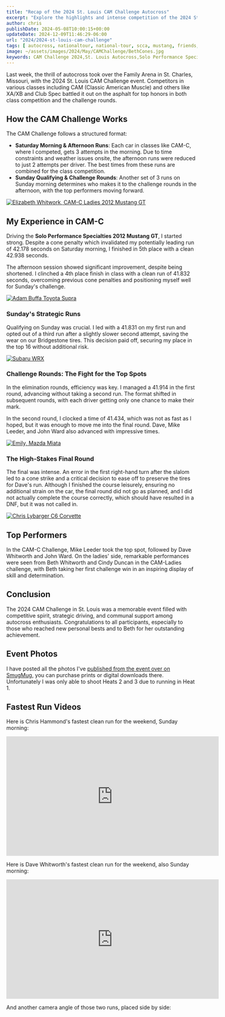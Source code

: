 ```yaml
---
title: "Recap of the 2024 St. Louis CAM Challenge Autocross"
excerpt: "Explore the highlights and intense competition of the 2024 St. Louis CAM Challenge Autocross. Discover who excelled in the CAM classes and more!"
author: chris
publishDate: 2024-05-08T10:00:15+00:00
updateDate: 2024-12-09T11:46:29-06:00
url: "2024/2024-st-louis-cam-challenge"
tags: [ autocross, nationaltour, national-tour, scca, mustang, friends, st.louis, local, cam ]
image: ~/assets/images/2024/May/CAMChallenge/BethCones.jpg
keywords: CAM Challenge 2024,St. Louis Autocross,Solo Performance Specialties Mustang GT,Classic American Muscle autocross,CAM-C autocross results,Autocross driving tips,Competitive autocross event,Family Arena autocross,Bridgestone tires in racing,Autocross challenge rounds
---
```


Last week, the thrill of autocross took over the Family Arena in St. Charles, Missouri, with the 2024 St. Louis CAM Challenge event. Competitors in various classes including CAM (Classic American Muscle) and others like XA/XB and Club Spec battled it out on the asphalt for top honors in both class competition and the challenge rounds.

## How the CAM Challenge Works

The CAM Challenge follows a structured format:

- **Saturday Morning & Afternoon Runs**: Each car in classes like CAM-C, where I competed, gets 3 attempts in the morning. Due to time constraints and weather issues onsite, the afternoon runs were reduced to just 2 attempts per driver. The best times from these runs are combined for the class competition.
- **Sunday Qualifying & Challenge Rounds**: Another set of 3 runs on Sunday morning determines who makes it to the challenge rounds in the afternoon, with the top performers moving forward.

<a href="https://photos.rainbowmarks.com/2024/Autocross/STL-CAM-Challenge">
    <Image 
        src={image1}
        alt="Elizabeth Whitwork, CAM-C Ladies 2012 Mustang GT" 
        title="Elizabeth Whitworth, CAM-C Ladies 2012 Mustang GT"
        width={1024} 
        height={768} 
        class="layout-responsive"
    format="webp"
/>
</a>

## My Experience in CAM-C

Driving the **Solo Performance Specialties 2012 Mustang GT**, I started strong. Despite a cone penalty which invalidated my potentially leading run of 42.178 seconds on Saturday morning, I finished in 5th place with a clean 42.938 seconds.

The afternoon session showed significant improvement, despite being shortened. I clinched a 4th place finish in class with a clean run of 41.832 seconds, overcoming previous cone penalties and positioning myself well for Sunday's challenge.

<a href="https://photos.rainbowmarks.com/2024/Autocross/STL-CAM-Challenge">
    <Image 
        src={image2}
        alt="Adam Buffa Toyota Supra" 
        title="Adam Buffa Toyota Supra"
        width={1024} 
        height={768} 
        class="layout-responsive"
    format="webp"
/>
</a>


### Sunday's Strategic Runs

Qualifying on Sunday was crucial. I led with a 41.831 on my first run and opted out of a third run after a slightly slower second attempt, saving the wear on our Bridgestone tires. This decision paid off, securing my place in the top 16 without additional risk.

<a href="https://photos.rainbowmarks.com/2024/Autocross/STL-CAM-Challenge">
    <Image 
        src={image3}
        alt="Subaru WRX" 
        title="Subaru WRX"
        width={1024} 
        height={768} 
        class="layout-responsive"
    format="webp"
/>
</a>

### Challenge Rounds: The Fight for the Top Spots

In the elimination rounds, efficiency was key. I managed a 41.914 in the first round, advancing without taking a second run. The format shifted in subsequent rounds, with each driver getting only one chance to make their mark. 

In the second round, I clocked a time of 41.434, which was not as fast as I hoped, but it was enough to move me into the final round. Dave, Mike Leeder, and John Ward also advanced with impressive times.

<a href="https://photos.rainbowmarks.com/2024/Autocross/STL-CAM-Challenge">
    <Image 
        src={image4}
        alt="Emily, Mazda Miata" 
        title="Emily, Mazda Miata"
        width={1024} 
        height={768} 
        class="layout-responsive"
    format="webp"
/>
</a>

### The High-Stakes Final Round

The final was intense. An error in the first right-hand turn after the slalom led to a cone strike and a critical decision to ease off to preserve the tires for Dave's run. Although I finished the course leisurely, ensuring no additional strain on the car, the final round did not go as planned, and I did not actually complete the course correctly, which should have resulted in a DNF, but it was not called in.

<a href="https://photos.rainbowmarks.com/2024/Autocross/STL-CAM-Challenge">
<Image 
        src={image5}
        alt="Chris Lybarger C6 Corvette" 
        title="Chris Lybarger C6 Corvette"
        width={1024} 
        height={768} 
        class="layout-responsive"
    format="webp"
/>
</a>

## Top Performers

In the CAM-C Challenge, Mike Leeder took the top spot, followed by Dave Whitworth and John Ward. On the ladies' side, remarkable performances were seen from Beth Whitworth and Cindy Duncan in the CAM-Ladies challenge, with Beth taking her first challenge win in an inspiring display of skill and determination.

## Conclusion

The 2024 CAM Challenge in St. Louis was a memorable event filled with competitive spirit, strategic driving, and communal support among autocross enthusiasts. Congratulations to all participants, especially to those who reached new personal bests and to Beth for her outstanding achievement.

## Event Photos
I have posted all the photos I've [published from the event over on SmugMug](https://photos.rainbowmarks.com/2024/Autocross/STL-CAM-Challenge), you can purchase prints or digital downloads there. Unfortunately I was only able to shoot Heats 2 and 3 due to running in Heat 1.

## Fastest Run Videos
Here is Chris Hammond's fastest clean run for the weekend, Sunday morning:
<iframe width="560" height="315" src="https://www.youtube.com/embed/IXzWOJWbMtg?si=wIIymISDcee-j8Xu" title="YouTube video player" frameborder="0" allow="accelerometer; autoplay; clipboard-write; encrypted-media; gyroscope; picture-in-picture; web-share" referrerpolicy="strict-origin-when-cross-origin" allowfullscreen></iframe>

Here is Dave Whitworth's fastest clean run for the weekend, also Sunday morning:
<iframe width="560" height="315" src="https://www.youtube.com/embed/O6D6v2-ldEo?si=hePmrggWv9XH153L" title="YouTube video player" frameborder="0" allow="accelerometer; autoplay; clipboard-write; encrypted-media; gyroscope; picture-in-picture; web-share" referrerpolicy="strict-origin-when-cross-origin" allowfullscreen></iframe>

And another camera angle of those two runs, placed side by side:

